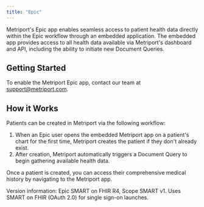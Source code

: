 ```yaml
---
title: "Epic"
---
```


Metriport's Epic app enables seamless access to patient health data directly within the Epic workflow through an embedded application. The embedded app provides access to all health data available via Metriport's dashboard and API, including the ability to initiate new Document Queries.

## Getting Started

To enable the Metriport Epic app, contact our team at [support@metriport.com](mailto:support@metriport.com).

## How it Works

Patients can be created in Metriport via the following workflow:

1. When an Epic user opens the embedded Metriport app on a patient's chart for the first time, Metriport creates the patient if they don't already exist.
2. After creation, Metriport automatically triggers a Document Query to begin gathering available health data.

Once a patient is created, you can access their comprehensive medical history by navigating to the Metriport app.

<Note>
  Version information: Epic SMART on FHIR R4, Scope SMART
  v1. Uses SMART on FHIR (OAuth 2.0) for single sign-on
  launches.
</Note>
